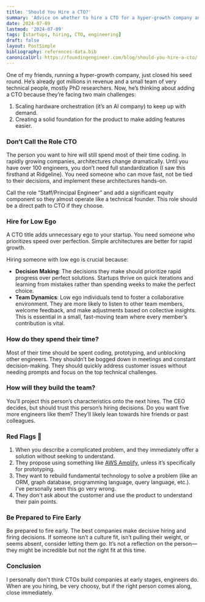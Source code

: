 ```yaml
---
title: 'Should You Hire a CTO?'
summary: 'Advice on whether to hire a CTO for a hyper-growth company and the considerations involved.'
date: 2024-07-09
lastmod: '2024-07-09'
tags: [startups, hiring, CTO, engineering]
draft: false
layout: PostSimple
bibliography: references-data.bib
canonicalUrl: https://foundingengineer.com/blog/should-you-hire-a-cto/
---
```


One of my friends, running a hyper-growth company, just closed his seed round. He’s already got millions in revenue and a small team of very technical people, mostly PhD researchers. Now, he’s thinking about adding a CTO because they’re facing two main challenges:

1. Scaling hardware orchestration (it’s an AI company) to keep up with demand.
2. Creating a solid foundation for the product to make adding features easier.

### Don’t Call the Role CTO

The person you want to hire will still spend most of their time coding. In rapidly growing companies, architectures change dramatically. Until you have over 100 engineers, you don’t need full standardization (I saw this firsthand at Ridgeline). You need someone who can move fast, not be tied to their decisions, and implement these architectures hands-on.

Call the role “Staff/Principal Engineer” and add a significant equity component so they almost operate like a technical founder. This role should be a direct path to CTO if they choose.

### Hire for Low Ego

A CTO title adds unnecessary ego to your startup. You need someone who prioritizes speed over perfection. Simple architectures are better for rapid growth.

Hiring someone with low ego is crucial because:

- **Decision Making**: The decisions they make should prioritize rapid progress over perfect solutions. Startups thrive on quick iterations and learning from mistakes rather than spending weeks to make the perfect choice.
- **Team Dynamics**: Low ego individuals tend to foster a collaborative environment. They are more likely to listen to other team members, welcome feedback, and make adjustments based on collective insights. This is essential in a small, fast-moving team where every member’s contribution is vital.

### How do they spend their time?

Most of their time should be spent coding, prototyping, and unblocking other engineers. They shouldn’t be bogged down in meetings and constant decision-making. They should quickly address customer issues without needing prompts and focus on the top technical challenges.

### How will they build the team?

You’ll project this person’s characteristics onto the next hires. The CEO decides, but should trust this person’s hiring decisions. Do you want five more engineers like them? They’ll likely lean towards hire friends or past colleagues.

### Red Flags 🚩

1. When you describe a complicated problem, and they immediately offer a solution without seeking to understand.
2. They propose using something like [AWS Amplify](https://aws.amazon.com/amplify/), unless it’s specifically for prototyping.
3. They want to rebuild fundamental technology to solve a problem (like an ORM, graph database, programming language, query language, etc.). I've personally seen this go very wrong.
4. They don't ask about the customer and use the product to understand their pain points.

### Be Prepared to Fire Early

Be prepared to fire early. The best companies make decisive hiring and firing decisions. If someone isn’t a culture fit, isn’t pulling their weight, or seems absent, consider letting them go. It’s not a reflection on the person—they might be incredible but not the right fit at this time.

### Conclusion

I personally don't think CTOs build companies at early stages, engineers do. When are you hiring, be very choosy, but if the right person comes along, close immediately.
